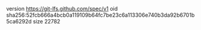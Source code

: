 version https://git-lfs.github.com/spec/v1
oid sha256:52fcb666a4bcb0a119109b64fc7be23c6a113306e740b3da92b6701b5ca6292d
size 22782
